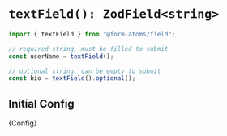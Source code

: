 
<Meta title="fields/textField" of={TextFieldStories} />

# `textField(): ZodField<string>`

```ts
import { textField } from "@form-atoms/field";

// required string, must be filled to submit
const userName = textField();

// optional string, can be empty to submit
const bio = textField().optional();
```

## Initial Config

<Markdown>{Config}</Markdown>

<Stories />
